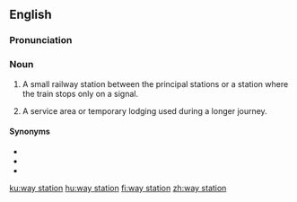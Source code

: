 {{also|waystation}}
==English==

===Pronunciation===
{{homophones|lang=en|weigh station}}

===Noun===
{{en-noun|head=[[way]] [[station]]}}

# A small railway station between the principal stations or a station where the train stops only on a signal.
# {{lb|en|figuratively}} A service area or temporary lodging used during a longer journey.

====Synonyms====
* {{l|en|stopover}}
* {{l|en|whistle-stop}}
* {{l|en|staging post}}

[[ku:way station]]
[[hu:way station]]
[[fi:way station]]
[[zh:way station]]